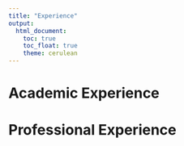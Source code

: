 ```yaml
---
title: "Experience"
output: 
  html_document:
    toc: true
    toc_float: true
    theme: cerulean
---
```


# Academic Experience 

# Professional Experience 
